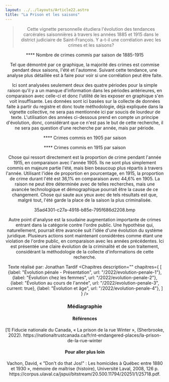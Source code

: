 ```yaml
---
layout: ../../layouts/Article22.astro
title: "La Prison et les saisons"
---
```


<Header titre="La Prison et les saisons" image="/assets/img/e957879b-04c4-4e12-967e-7c03ebfeb2e3.jpeg"/>
  
<Text>
<blockquote>Cette vignette personnelle étudiera l'évolution des tendances carcérales saisonnières à travers les années 1885 et 1915 dans le district judiciaire de Saint-François. Y a-t-il une corrélation avec les crimes et les saisons? </blockquote>

**** Nombre de crimes commis par saison de 1885-1915

Tel que démontré par ce graphique, la majorité des crimes est commise pendant deux saisons, l'été et l'automne. Suivant cette tendance, une analyse plus détaillée est à faire pour voir si une corrélation peut être faite.

Ici sont analysées seulement deux des quatre périodes pour la simple raison qu'il y a un manque d'information dans les périodes antérieures, en comparaison avec celle-ci et donc l'utilité de les exposer en graphique s'en voit insuffisante. Les données sont ici basées sur la collecte de données faite à partir du registre et donc toute méthodologie, déjà expliquée dans la vignette collective, ne sera pas mentionnée ici par soucis de lourdeur de texte. L'utilisation des années ci-dessous prend en compte un principe d'évolution, donc, considérant que ce n'est pas le but de cette recherche, il ne sera pas question d'une recherche par année, mais par période.

**** Crimes commis en 1905 par saison

**** Crimes commis en 1915 par saison

Chose qui ressort directement est la proportion de crime pendant l'année 1915, en comparaison avec l'année 1905. Ils ne sont plus simplement commis en majeure partie l'été, mais bien beaucoup plus répartis à travers l'année. Utilisant l'idée de proportion en pourcentage, en 1915, la proportion de crime durant l'été est 36,1% en comparaison avec 44,6% en 1905. La raison ne peut être déterminée avec de telles recherches, mais une avancée technologique et démographique pourrait être la cause de ce changement. Chose qui saute aux yeux avec de tels résultats est que, malgré tout, l'été garde la place de la saison la plus criminalisée.

35ad4301-c27a-4918-b85e-795f686d2208.bmp

Autre point d'analyse est la soudaine augmentation importante de crimes entrant dans la catégorie contre l'ordre public. Une hypothèse qui, naturellement, pourrait être avancée suit l'idée d'une évolution du système juridique. Plusieurs actions sont maintenant considérées comme étant une violation de l'ordre public, en comparaison avec les années précédentes. Ici est présentée une claire évolution de la criminalité et de son traitement, considérant la méthodologie de la collecte d'informations de cette recherche.

Texte réalisé par: Jonathan Tardif
</Text>
<Chapitres 
  description=""
  chapitres={
    [
      {label: "Évolution pénale - Présentation", url: "/2022/evolution-penale-1"},
      {label: "Évolution chez les femmes", url: "/2022/evolution-penale-2"},
      {label: "Évolution au cours de l'année", url: "/2022/evolution-penale-3", current: true},
      {label: "Évolution et âge", url: "/2022/evolution-penale-4"},
    ]
  }
/>

<div class="p-24 py-12 text-sm bg-gray-400">
  <h3>Médiagraphie</h3>
<h4>Références</h4>
[1] Fiducie nationale du Canada, « La prison de la rue Winter », (Sherbrooke, 2022). https://nationaltrustcanada.ca/fr/nt-endangered-places/la-prison-de-la-rue-winter

<h4>Pour aller plus loin</h4>
Vachon, David, « "Don't do that Jos!" : Les homicides à Québec entre 1880 et 1930 », mémoire de maîtrise (histoire), Université Laval, 2008, 126 p. https://corpus.ulaval.ca/jspui/bitstream/20.500.11794/20251/1/25718.pdf.

</div>